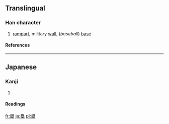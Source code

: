 {{see|壘}}

==Translingual==
===Han character===
{{Han char|rn=32|rad=土|as=09|sn=12|four=|canj=田戈人土 (WIOG)}}
# [[rampart]], military [[wall]], (''baseball'') [[base]]
====References====
{{Han ref|kx=0234.271|dkj=05316|hdz=42544.011|uh=5841|ud=22593}}
----
==Japanese==
===Kanji===
{{ja-kanji|grade=c|rs=土09}}
# {{defn|Japanese}} 
====Readings====
{{ja-readings|on=[[るい]] (rui)|kun=[[とりで]] (toride)}}

[[fr:塁]]
[[ja:塁]]
[[pl:塁]]